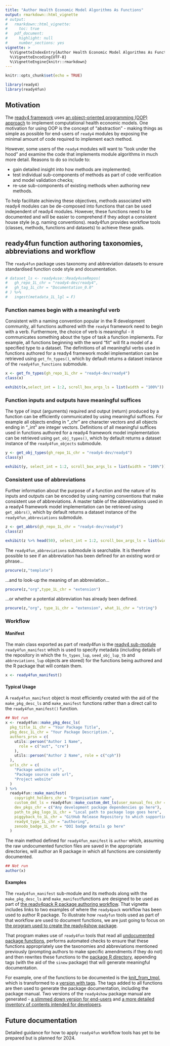```yaml
---
title: "Author Health Economic Model Algorithms As Functions"
output: rmarkdown::html_vignette
# output: 
#   rmarkdown::html_vignette:
#     toc: true
#   pdf_document:
#     highlight: null
#     number_sections: yes
vignette: >
  %\VignetteIndexEntry{Author Health Economic Model Algorithms As Functions}
  %\VignetteEncoding{UTF-8}
  %\VignetteEngine{knitr::rmarkdown}
---
```

```r
knitr::opts_chunk$set(echo = TRUE)
```
```r
library(ready4)
library(ready4fun)
```
<!-- library(ready4show) -->
<!-- library(ready4use) -->
## Motivation

The [ready4 framework](https://www.ready4-dev.com/) uses [an object-oriented programming (OOP) approach](https://ready4-dev.github.io/ready4class/articles/V_01.html) to implement computational health economic models. One motivation for using OOP is the concept of "abstraction" - making things as simple as possible for end-users of `ready4` modules by exposing the minimal amount of code required to implement each method.

However, some users of the `ready4` modules will want to "look under the hood" and examine the code that implements module algorithms in much more detail. Reasons to do so include to:

 - gain detailed insight into how methods are implemented;
 - test individual sub-components of methods as part of code verification and model validation checks;
 - re-use sub-components of existing methods when authoring new methods.

To help facilitate achieving these objectives, methods associated with ready4 modules can be de-composed into functions that can be used independent of ready4 modules. However, these functions need to be documented and will be easier to comprehend if they adopt a consistent house style (e.g. naming conventions). ready4fun provides workflow tools (classes, methods, functions and datasets) to achieve these goals.

## ready4fun function authoring taxonomies, abbreviations and workflow

The `ready4fun` package uses taxonomy and abbreviation datasets to ensure standardised function code style and documentation. 
<!-- A copy of this dataset (`dataset_ls`) can be downloaded from a repository associated with the [ready4 package](https://ready4-dev.github.io/ready4/) using tools from the [ready4use package](https://ready4-dev.github.io/ready4use/) package. -->

```r
# dataset_ls <- ready4use::Ready4useRepos(
#   gh_repo_1L_chr = "ready4-dev/ready4",
#   gh_tag_1L_chr = "Documentation_0.0"
# ) %>%
#   ingest(metadata_1L_lgl = F)
```

### Function names begin with a meaningful verb

Consistent with a naming convention popular in the R development community, all functions authored with the `ready4` framework need to begin with a verb. Furthermore, the choice of verb is meaningful - it communicates something about the type of task a function implements. For example, all functions beginning with the word "fit" will fit a model of a specified type to a dataset. The definitions of all meaningful verbs used in functions authored for a ready4 framework model implementation can be retrieved using `get_fn_types()`, which by default returns a dataset instance of the `ready4fun_functions` submodule.

<!-- element `fn_types_lup` of `dataset_ls`, the key features of which are reproduced below. -->
```r
x <- get_fn_types(gh_repo_1L_chr = "ready4-dev/ready4")
class(x)
```

```r
exhibit(x,select_int = 1:2, scroll_box_args_ls = list(width = "100%"))
```

### Function inputs and outputs have meaningful suffices

The type of input (arguments) required and output (return) produced by a function can be efficiently communicated by using meaningful suffices. For example all objects ending in "_chr" are character vectors and all objects ending in "_int" are integer vectors. Definitions of all meaningful suffices used in functions authored for a ready4 framework model implementation can be retrieved using `get_obj_types()`, which by default returns a dataset instance of the `ready4fun_objects` submodule.

```r
y <- get_obj_types(gh_repo_1L_chr = "ready4-dev/ready4")
class(y)
```

```r
exhibit(y, select_int = 1:2, scroll_box_args_ls = list(width = "100%"))
```


### Consistent use of abbreviations

Further information about the purpose of a function and the nature of its inputs and outputs can be encoded by using naming conventions that make consistent use of abbreviations. A master table of the abbreviations used in a ready4 framework model implementation can be retrieved using `get_abbrs()`, which by default returns a dataset instance of the `ready4fun_abbreviations` submodule.


```r
z <- get_abbrs(gh_repo_1L_chr = "ready4-dev/ready4")
class(z)
```

```r
exhibit(z %>% head(50), select_int = 1:2, scroll_box_args_ls = list(width = "100%"))
```

The `ready4fun_abbreviations` submodule is searchable. It is therefore possible to see if an abbreviation has been defined for an existing word or phrase...

```r
procure(z,"template")
```

...and to look-up the meaning of an abbreviation...

```r
procure(z,"org",type_1L_chr = "extension")
```

...or whether a potential abbreviation has already been defined.

```r
procure(z,"org", type_1L_chr = "extension", what_1L_chr = "string")
```

### Workflow

#### Manifest
The main class exported as part of ready4fun is the [ready4 sub-module](https://ready4-dev.github.io/ready4/articles/V_01.html) `ready4fun_manifest` which is used to specify metadata (including details of the repository in which the `fn_types_lup`, `seed_obj_lup_tb` and `abbreviations_lup` objects are stored) for the functions being authored and the R package that will contain them. 

```r
x <- ready4fun_manifest()
```

#### Typical Usage
A `ready4fun_manifest` object is most efficiently created with the aid of the `make_pkg_desc_ls` and `make_manifest` functions rather than a direct call to the `ready4fun_manifest()` function.

```r
## Not run
x <- ready4fun::make_pkg_desc_ls(
  pkg_title_1L_chr = "Your Package Title",
  pkg_desc_1L_chr = "Your Package Description.",
  authors_prsn = c(
    utils::person("Author 1 Name",
      role = c("aut", "cre")
    ),
    utils::person("Author 2 Name", role = c("cph"))
  ),
  urls_chr = c(
    "Package website url",
    "Package source code url",
    "Project website"
  )
) %>%
  ready4fun::make_manifest(
    copyright_holders_chr = "Organisation name",
    custom_dmt_ls = ready4fun::make_custom_dmt_ls(user_manual_fns_chr = c("Functions to be included in main user manual are itemised here")),
    dev_pkgs_chr = c("Any development package dependencies go here"),
    path_to_pkg_logo_1L_chr = "Local path to package logo goes here",
    piggyback_to_1L_chr = "GitHub Release Repository to which supporting files will be uploaded",
    ready4_type_1L_chr = "authoring",
    zenodo_badge_1L_chr = "DOI badge details go here"
  )
```

The main method defined for `ready4fun_manifest` is `author` which, assuming the raw undocumented function files are saved in the appropriate directories, will author an R package in which all functions are consistently documented.

```r
## Not run
author(x)
```

#### Examples
The `ready4fun_manifest` sub-module and its methods along with the `make_pkg_desc_ls` and `make_manifest`functions are designed to be used as part of [the ready4pack R package authoring workflow](https://ready4-dev.github.io/ready4pack/articles/V_01.html). That vignette includes links to two examples of where the `ready4pack` workflow has been used to author R package. To illustrate how `readyfun` tools used as part of that workflow are used to document functions, we are just going to focus on [the program used to create the ready4show package](https://github.com/ready4-dev/ready4show/blob/main/data-raw/DATASET.R).

That program makes use of `ready4fun` tools that read all [undocumented package functions](https://github.com/ready4-dev/ready4show/tree/main/data-raw/fns), performs automated checks to ensure that these functions appropriately use the taxonomies and abbreviations mentioned previously (prompting authors to make specific amendments if they do not) and then rewrites these functions to the [package R directory](https://github.com/ready4-dev/ready4show/tree/main/R), appending tags (with the aid of the `sinew` package) that will generate meaningful documentation. 

For example, one of the functions to be documented is the [knit_from_tmpl](https://github.com/ready4-dev/ready4show/blob/main/data-raw/fns/knit.R), which is transformed to a [version with tags](https://github.com/ready4-dev/ready4show/blob/main/R/fn_knit.R). The tags added to all functions are then used to generate the package documentation, including the package manual. Two versions of the `ready4show` package manual are generated - [a slimmed down version for end-users](https://github.com/ready4-dev/ready4show/releases/download/Documentation_0.0/ready4show_User.pdf) and [a more detailed inventory of contents intended for developers](https://github.com/ready4-dev/ready4show/releases/download/Documentation_0.0/ready4show_Developer.pdf).


## Future documentation

Detailed guidance for how to apply `ready4fun` workflow tools has yet to be prepared but is planned for 2024.
